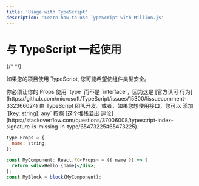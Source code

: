 ```yaml
---
title: 'Usage with TypeScript'
description: 'Learn how to use TypeScript with Million.js'
---
```



# 与 TypeScript 一起使用

{/* <AutomaticModeWarning /> */}

如果您的项目使用 TypeScript, 您可能希望使组件类型安全。

<Callout type="info">
你必须让你的 Props 使用 `type` 而不是 `interface`，因为这是 [官方认可
行为](https://github.com/microsoft/TypeScript/issues/15300#issuecomment-332366024)
由 TypeScript 团队开发。或者，如果您想使用接口，您可以
添加 `[key: string]: any` 按照 [这个堆栈溢出
评论](https://stackoverflow.com/questions/37006008/typescript-index-signature-is-missing-in-type/65473225#65473225).

</Callout>

```jsx
type Props = {
  name: string,
};

const MyComponent: React.FC<Props> = ({ name }) => {
  return <div>Hello {name}</div>;
};
const MyBlock = block(MyComponent);
```
